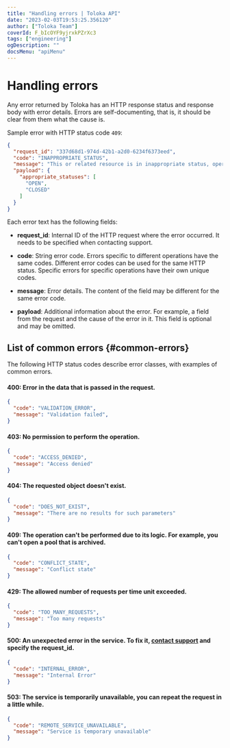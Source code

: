 ```yaml
---
title: "Handling errors | Toloka API"
date: "2023-02-03T19:53:25.356120"
author: ["Toloka Team"]
coverId: F_bIcOYF9yjrxkPZrXc3
tags: ["engineering"]
ogDescription: ""
docsMenu: "apiMenu"
---
```


# Handling errors

Any error returned by Toloka has an HTTP response status and response body with error details. Errors are self-documenting, that is, it should be clear from them what the cause is.

Sample error with HTTP status code `409`:

```json
{
  "request_id": "337d68d1-974d-42b1-a2d0-6234f6373eed",
  "code": "INAPPROPRIATE_STATUS",
  "message": "This or related resource is in inappropriate status, operation is not allowed",
  "payload": {
    "appropriate_statuses": [
      "OPEN",
      "CLOSED"
    ]
  }
}
```

Each error text has the following fields:

- **request_id**: Internal ID of the HTTP request where the error occurred. It needs to be specified when contacting support.

- **code**: String error code. Errors specific to different operations have the same codes. Different error codes can be used for the same HTTP status. Specific errors for specific operations have their own unique codes.

- **message**: Error details. The content of the field may be different for the same error code.

- **payload**: Additional information about the error. For example, a field from the request and the cause of the error in it. This field is optional and may be omitted.

## List of common errors {#common-errors}

The following HTTP status codes describe error classes, with examples of common errors.

#### 400: Error in the data that is passed in the request.

```json
{
  "code": "VALIDATION_ERROR",
  "message": "Validation failed",
}
```

#### 403: No permission to perform the operation.

```json
{
  "code": "ACCESS_DENIED",
  "message": "Access denied"
}
```

#### 404: The requested object doesn't exist.

```json
{
  "code": "DOES_NOT_EXIST",
  "message": "There are no results for such parameters"
}
```

#### 409: The operation can't be performed due to its logic. For example, you can't open a pool that is archived.

```json
{
  "code": "CONFLICT_STATE",
  "message": "Conflict state"
}
```

#### 429: The allowed number of requests per time unit exceeded.

```json
{
  "code": "TOO_MANY_REQUESTS",
  "message": "Too many requests"
}
```

#### 500: An unexpected error in the service. To fix it, [contact support](https://toloka.ai/en/docs/guide/troubleshooting/support#troubleshooting__help) and specify the request_id.

```json
{
  "code": "INTERNAL_ERROR",
  "message": "Internal Error"
}
```

#### 503: The service is temporarily unavailable, you can repeat the request in a little while.

```json
{
  "code": "REMOTE_SERVICE_UNAVAILABLE",
  "message": "Service is temporary unavailable"
}
```
